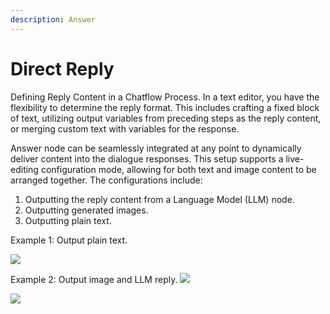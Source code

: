```yaml
---
description: Answer
---
```


# Direct Reply

Defining Reply Content in a Chatflow Process. In a text editor, you have the flexibility to determine the reply format. This includes crafting a fixed block of text, utilizing output variables from preceding steps as the reply content, or merging custom text with variables for the response.

Answer node can be seamlessly integrated at any point to dynamically deliver content into the dialogue responses. This setup supports a live-editing configuration mode, allowing for both text and image content to be arranged together. The configurations include:

1. Outputting the reply content from a Language Model (LLM) node.
2. Outputting generated images.
3. Outputting plain text.

Example 1: Output plain text.

![](../../../../images/assets/answer-plain-text.png)

Example 2: Output image and LLM reply.
![](../../../../images/assets/answer-img-1.png)

![](../../../../images/assets/answer-img-2.png)
